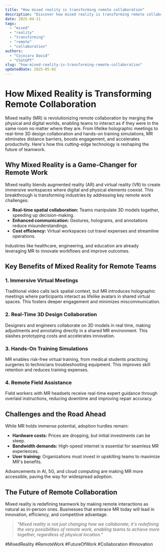 ```yaml
---
title: "How mixed reality is transforming remote collaboration"
description: "Discover how mixed reality is transforming remote collaboration with this in-depth guide, providing actionable insights and practical tips to boost your knowledge and results."
date: 2025-04-11
tags:
  - "mixed"
  - "reality"
  - "transforming"
  - "remote"
  - "collaboration"
authors:
  - "Cojocaru David"
  - "ChatGPT"
slug: "how-mixed-reality-is-transforming-remote-collaboration"
updatedDate: 2025-05-02
---
```


# How Mixed Reality is Transforming Remote Collaboration  

Mixed reality (MR) is revolutionizing remote collaboration by merging the physical and digital worlds, enabling teams to interact as if they were in the same room no matter where they are. From lifelike holographic meetings to real-time 3D design collaboration and hands-on training simulations, MR eliminates distance barriers, boosts engagement, and accelerates productivity. Here's how this cutting-edge technology is reshaping the future of teamwork.  

## Why Mixed Reality is a Game-Changer for Remote Work  

Mixed reality blends augmented reality (AR) and virtual reality (VR) to create immersive workspaces where digital and physical elements coexist. This breakthrough is transforming industries by addressing key remote work challenges:  

- **Real-time spatial collaboration:** Teams manipulate 3D models together, speeding up decision-making.  
- **Enhanced communication:** Gestures, holograms, and annotations reduce misunderstandings.  
- **Cost efficiency:** Virtual workspaces cut travel expenses and streamline operations.  

Industries like healthcare, engineering, and education are already leveraging MR to innovate workflows and improve outcomes.  

## Key Benefits of Mixed Reality for Remote Teams  

### 1. Immersive Virtual Meetings  

Traditional video calls lack spatial context, but MR introduces holographic meetings where participants interact as lifelike avatars in shared virtual spaces. This fosters deeper engagement and minimizes miscommunication.  

### 2. Real-Time 3D Design Collaboration  

Designers and engineers collaborate on 3D models in real time, making adjustments and annotating directly in a shared MR environment. This slashes prototyping costs and accelerates innovation.  

### 3. Hands-On Training Simulations  

MR enables risk-free virtual training, from medical students practicing surgeries to technicians troubleshooting equipment. This improves skill retention and reduces training expenses.  

### 4. Remote Field Assistance  

Field workers with MR headsets receive real-time expert guidance through overlaid instructions, reducing downtime and improving repair accuracy.  

## Challenges and the Road Ahead  

While MR holds immense potential, adoption hurdles remain:  

- **Hardware costs:** Prices are dropping, but initial investments can be steep.  
- **Bandwidth demands:** High-speed internet is essential for seamless MR experiences.  
- **User training:** Organizations must invest in upskilling teams to maximize MR's benefits.  

Advancements in AI, 5G, and cloud computing are making MR more accessible, paving the way for widespread adoption.  

## The Future of Remote Collaboration  

Mixed reality is redefining teamwork by making remote interactions as natural as in-person ones. Businesses that embrace MR today will lead in innovation, efficiency, and competitive advantage.  

> _"Mixed reality is not just changing how we collaborate; it's redefining the very possibilities of remote work, enabling teams to achieve more together, regardless of physical location."_  

#MixedReality #RemoteWork #FutureOfWork #Collaboration #Innovation
